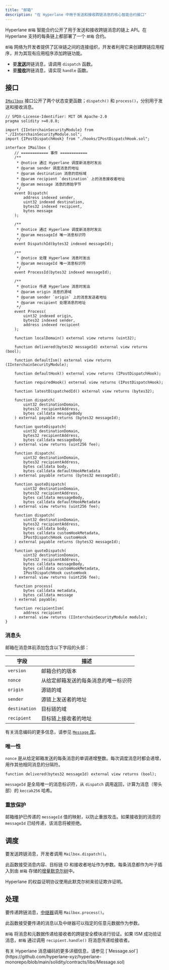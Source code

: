 ```yaml
---
title: "邮箱"
description: "在 Hyperlane 中用于发送和接收跨链消息的核心智能合约接口"
---
```



Hyperlane `邮箱` 智能合约公开了用于发送和接收跨链消息的链上 API。在 Hyperlane 支持的每条链上都部署了一个 `邮箱` 合约。

`邮箱` 网络为开发者提供了区块链之间的连接组织，开发者利用它来创建跨链应用程序，并为其现有应用程序添加跨链功能。

<SimpleMessagingDiagram />

- 要[**发送**](/zh/docs/reference/messaging/send)跨链消息，请调用 `dispatch` 函数。
- 要[**接收**](/zh/docs/reference/messaging/receive)跨链消息，请实现 `handle` 函数。

## 接口

[`IMailbox`](https://github.com/hyperlane-xyz/hyperlane-monorepo/blob/main/solidity/contracts/interfaces/IMailbox.sol) 接口公开了两个状态变更函数；`dispatch()` 和 `process()`，分别用于发送和接收消息。

<Accordion title="IMailbox 接口">

```solidity
// SPDX-License-Identifier: MIT OR Apache-2.0
pragma solidity >=0.8.0;

import {IInterchainSecurityModule} from "./IInterchainSecurityModule.sol";
import {IPostDispatchHook} from "./hooks/IPostDispatchHook.sol";

interface IMailbox {
    // ============ 事件 ============
    /**
     * @notice 通过 Hyperlane 调度新消息时发出
     * @param sender 调度消息的地址
     * @param destination 消息的目标域
     * @param recipient `destination` 上的消息接收者地址
     * @param message 消息的原始字节
     */
    event Dispatch(
        address indexed sender,
        uint32 indexed destination,
        bytes32 indexed recipient,
        bytes message
    );

    /**
     * @notice 通过 Hyperlane 调度新消息时发出
     * @param messageId 唯一消息标识符
     */
    event DispatchId(bytes32 indexed messageId);

    /**
     * @notice 处理 Hyperlane 消息时发出
     * @param messageId 唯一消息标识符
     */
    event ProcessId(bytes32 indexed messageId);

    /**
     * @notice 传递 Hyperlane 消息时发出
     * @param origin 消息的源域
     * @param sender `origin` 上的消息发送者地址
     * @param recipient 处理消息的地址
     */
    event Process(
        uint32 indexed origin,
        bytes32 indexed sender,
        address indexed recipient
    );

    function localDomain() external view returns (uint32);

    function delivered(bytes32 messageId) external view returns (bool);

    function defaultIsm() external view returns (IInterchainSecurityModule);

    function defaultHook() external view returns (IPostDispatchHook);

    function requiredHook() external view returns (IPostDispatchHook);

    function latestDispatchedId() external view returns (bytes32);

    function dispatch(
        uint32 destinationDomain,
        bytes32 recipientAddress,
        bytes calldata messageBody
    ) external payable returns (bytes32 messageId);

    function quoteDispatch(
        uint32 destinationDomain,
        bytes32 recipientAddress,
        bytes calldata messageBody
    ) external view returns (uint256 fee);

    function dispatch(
        uint32 destinationDomain,
        bytes32 recipientAddress,
        bytes calldata body,
        bytes calldata defaultHookMetadata
    ) external payable returns (bytes32 messageId);

    function quoteDispatch(
        uint32 destinationDomain,
        bytes32 recipientAddress,
        bytes calldata messageBody,
        bytes calldata defaultHookMetadata
    ) external view returns (uint256 fee);

    function dispatch(
        uint32 destinationDomain,
        bytes32 recipientAddress,
        bytes calldata body,
        bytes calldata customHookMetadata,
        IPostDispatchHook customHook
    ) external payable returns (bytes32 messageId);

    function quoteDispatch(
        uint32 destinationDomain,
        bytes32 recipientAddress,
        bytes calldata messageBody,
        bytes calldata customHookMetadata,
        IPostDispatchHook customHook
    ) external view returns (uint256 fee);

    function process(
        bytes calldata metadata,
        bytes calldata message
    ) external payable;

    function recipientIsm(
        address recipient
    ) external view returns (IInterchainSecurityModule module);
}
```

</Accordion>

### 消息头

邮箱在消息体前添加包含以下字段的头部：

| **字段**     | **描述**                                                |
| ------------- | -------------------------------------------------------------- |
| `version`     | 邮箱合约的版本                            |
| `nonce`       | 从给定邮箱发送的每条消息的唯一标识符 |
| `origin`      | 源链的域                                 |
| `sender`      | 源链上发送者的地址                  |
| `destination` | 目标链的域                            |
| `recipient`   | 目标链上接收者的地址          |

有关消息编码的更多信息，请参见 [`Message` 库](/zh/docs/reference/messaging/send)。

### 唯一性

`nonce` 是从给定邮箱发送的每条消息的单调递增整数。每次调度消息时都会递增，用作其他相同消息的分隔符。

<CodeGroup>

```solidity Solidity
function delivered(bytes32 messageId) external view returns (bool);
```

</CodeGroup>

`messageId` 是全局唯一的消息标识符，从 `dispatch` 调用返回，计算为消息（带头部）的 `keccak256` 哈希。

### 重放保护

邮箱维护已传递的 `messageId` 值的映射，以防止重放攻击。如果接收到的消息的 `messageId` 已经传递，该消息将被拒绝。

## 调度

要发送跨链消息，开发者调用 `Mailbox.dispatch()`。

此函数接受消息内容、目标链 ID 和接收者地址作为参数。每条消息都作为叶子插入到由 `邮箱` 存储的[增量默克尔树](https://medium.com/@josephdelong/ethereum-2-0-deposit-merkle-tree-13ec8404ca4f)中。

Hyperlane 的权益证明协议使用此默克尔树来验证欺诈证明。

## 处理

要传递跨链消息，[中继器](/zh/docs/protocol/agents/relayer)调用 `Mailbox.process()`。

此函数接受要传递的消息以及中继器可以指定的任意元数据作为参数。

`邮箱` 将消息和元数据传递给接收者的跨链安全模块进行验证。如果 ISM 成功验证消息，`邮箱` 通过调用 `recipient.handle()` 将消息传递给接收者。

<Note>
  有关 Hyperlane 消息编码的更多详细信息，请参见
  [`Message.sol`](https://github.com/hyperlane-xyz/hyperlane-monorepo/blob/main/solidity/contracts/libs/Message.sol)
</Note>